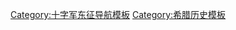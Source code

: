 {{Navbox
| name       = 拉丁人治下的希腊
| state      = {{{state<includeonly>|collapsed</includeonly>}}}
| title      = [[拉丁人治下的希腊]]（1204年–1797年）
| listclass  = hlist
| image      =[[File:Arms of Courtenay-Constantinople.svg|50px|Latin Empire]]<br><br>
[[File:Coa Greece Country History Principality of Achaea.svg|50px|Principality of Achaea]]<br><br>
[[File:Seal of the Lion of Saint Mark.svg|50px|Republic of Venice]]<br><br>
[[File:Coat of arms of the Knights Hospitaller.svg|50px|Knights hospitaller]]<br><br>
[[File:Coat of arms of Republic of Genoa (early).svg|50px|Republic of Genoa]]
 |groupstyle = text-align:center;

| group1 = 历史
| list1  = 
* [[第四次十字军东征|第四次十字军]]
** [[君士坦丁堡之围 (1203年)]]
** [[君士坦丁堡之围 (1204年)]]
** {{link-en|罗马帝国土地的分割|Partitio terrarum imperii Romaniae|瓜分条约}}
* [[昆图拉斯橄榄树林战役]]
* {{link-en|尼菲乌条约|Treaty of Nymphaeum (1214)}}
* {{link-en|君士坦丁堡之围 (1235年)|Siege of Constantinople (1235)}}
* [[热那亚占领罗得岛]]
* [[优卑亚继承战争]]
* {{link-en|佩拉戈尼亚战役|Battle of Pelagonia}}
* {{link-en|君士坦丁堡之围 (1260年)|Siege of Constantinople (1260)}}
* {{link-en|尼西亚帝国收复君士坦丁堡|Reconquest of Constantinople}}
* {{link-en|维泰博条约|Treaty of Viterbo}}
* {{link-en|普里尼察战役|Battle of Prinitza}}
* {{link-en|马克里普拉吉战役|Battle of Makryplagi}}
* {{link-en|塞特波齐战役|Battle of Settepozzi}}
* {{link-en|新帕特雷战役|Battle of Neopatras}}
* {{link-en|德米特里阿斯战役|Battle of Demetrias}}
* {{link-en|阿莱克修斯·卡莱尔吉斯起义|Revolt of Alexios Kallergis}}
* {{link-en|医院骑士团征服罗得岛|Hospitaller conquest of Rhodes}}
* {{link-en|阿米洛斯战役|Battle of Halmyros}}
* {{link-en|马洛拉达战役|Battle of Manolada}}
* {{link-en|拜占庭–热那亚战争 (1348年–1349年)|Byzantine–Genoese War (1348–1349)|拜占庭–热那亚战争}}
* {{link-en|圣提多起义|Revolt of Saint Titus}}
* {{link-en|埃希纳德群岛战役 (1427年)|Battle of the Echinades (1427)|埃希纳德群岛战役}}
* {{link-en|罗得岛之围 (1444年)|Siege of Rhodes (1444)}}
* {{link-en|希菲斯·弗拉斯托斯起义|Conspiracy of Sifis Vlastos}}
* {{link-en|奥斯曼–威尼斯战争 (1463年–1479年)|Ottoman–Venetian War (1463–1479)|第一次奥斯曼–威尼斯战争}}
* {{link-en|罗得岛之围 (1480年)|Siege of Rhodes (1480)}}
* {{link-en|奥斯曼–威尼斯战争 (1499年–1503年)|Ottoman–Venetian War (1499–1503)|第二次奥斯曼–威尼斯战争}}
* [[罗得岛之围 (1522年)]]
* {{link-en|奥斯曼–威尼斯战争 (1537年–1540年)|Ottoman–Venetian War (1537–1540)|第三次奥斯曼–威尼斯战争}}
* [[第四次威尼斯土耳其戰爭|第四次奥斯曼–威尼斯战争]]
* [[克里特战争 (1645年－1669年)|第五次奥斯曼–威尼斯战争]]
** {{link-en|干尼亚之围|Siege of Candia}}
* {{link-en|摩里亚战争|Morean War|第六次奥斯曼–威尼斯战争}}
* [[鄂圖曼–威尼斯戰爭 (1714–1718)|第七次奥斯曼–威尼斯战争]]
* {{link-en|威尼斯共和国的灭亡|Fall of the Republic of Venice}}
** [[坎波福爾米奧條約|坎波福尔米奥条约]]

| group2 =主要据点
| list2  = 
 {{Navbox |child |
  |groupstyle = text-align:center;
  |group1 = 城市
  |list1 =
* [[君士坦丁堡]]
* [[塞萨洛尼基]]
* [[格拉倫察|格拉伦察]]
* [[帕特雷]]
* [[雅典]]

  |group2 = 岛屿
  |list2 =
* [[克里特岛]]
* [[希俄斯|希俄斯岛]] 
* [[莱斯沃斯岛]]
* [[罗得岛]]
* [[纳克索斯岛]] 
}}

| group3 = 国家与领地
| list3  = 
* [[拉丁帝国]]
* [[萨洛尼卡王国|塞萨洛尼基王国]]
* [[亚该亚侯国|亚该亚亲王国]] 
** {{link-en|阿科瓦男爵领|Barony of Akova}}
** {{link-en|阿尔卡迪亚男爵领|Barony of Arcadia}}
** [[阿尔戈斯与瑙普利亚领地]]
** {{link-en|波多尼察侯国|Marquisate of Bodonitsa}}
** {{link-en|哈兰德里察男爵领|Barony of Chalandritsa}}
** {{link-en|埃斯塔米拉男爵领|Barony of Estamira}}
** {{link-en|耶拉基男爵领|Barony of Geraki}}
** {{link-en|格里采纳男爵领|Barony of Gritzena}}
** {{link-en|卡拉弗里塔男爵领|Barony of Kalavryta}}
** {{link-en|卡里泰纳男爵领|Barony of Karytaina}}
** {{link-en|尼克里男爵领|Barony of Nikli}}
** {{link-en|帕萨万特男爵领|Barony of Passavant}}
** {{link-en|帕特雷男爵领|Barony of Patras}}
** {{link-en|韦利戈斯蒂男爵领|Barony of Veligosti}}
** {{link-en|沃斯蒂察男爵领|Barony of Vostitsa}}
* [[雅典公国]]
** {{link-en|萨洛纳领地|Lordship of Salona}}
* {{link-en|新帕特雷公国|Duchy of Neopatras}}
* {{link-en|凯法利尼亚与扎金索斯行宫伯国|County Palatine of Cephalonia and Zakynthos}}
* {{link-en|希俄斯领主国|Lordship of Chios}}
* {{link-en|希俄斯与福西亚的毛纳|Maona of Chios and Phocaea}}
* {{link-en|加泰罗尼亚佣兵团|Catalan Company}}
* {{link-en|纳瓦拉佣兵团|Navarrese Company}}
* {{link-en|罗得岛的医院骑士团|Hospitaller Rhodes}}
* [[内格罗蓬特三主国]]
* {{link-en|群岛公国|Duchy of the Archipelago}}
* [[威尼斯共和国]]的{{link-en|海外领地 (威尼斯共和国)|Stato da Màr|海外领地}} 
** {{link-en|干地亚王国|Kingdom of Candia}}
** {{link-en|威尼斯治下的爱奥尼亚群岛|Ionian Islands under Venetian rule|爱奥尼亚群岛}}
** {{link-en|梅索尼|Methoni, Messenia}}与{{link-en|科罗尼|Koroni}}
** {{link-en|摩里亚王国|Kingdom of the Morea}}
** [[纳夫帕克托斯|勒班陀]]
** [[帕爾加|帕尔加]]
** [[普雷韋扎|普雷韦扎]]

| group4 = 人物
| list4  = 
* {{link-en|拉丁帝国皇帝|Latin Emperor}}
* {{link-en|拉丁帝国皇后|List of Latin empresses}}
* [[拉丁禮君士坦丁堡宗主教列表|拉丁礼君士坦丁堡宗主教]]
* [[亚该亚侯国#君主列表|亚该亚亲王]]
* {{link-en|亚该亚亲王后|Princess of Achaea}}
* {{link-en|拉丁礼帕特雷宗主教|Latin Archbishopric of Patras}}
* {{link-en|拉丁礼科林斯宗主教|Latin Archbishopric of Corinth}}
* [[托科家族]]
** {{link-en|卡洛一世·托科|Carlo I Tocco|卡洛一世}}
* [[阿奇亞奧里家族|阿奇亚奥里家族]]
** {{link-en|安东尼奥一世·阿奇亚奥里|Antonio I Acciaioli|安东尼奥一世}}
* [[安茹-西西里王朝]]
** [[查理一世 (安茹)|那不勒斯的查理一世]]
* {{link-en|加蒂卢西家族|Gattilusi}}
* {{link-en|帕拉维奇尼家族|Pallavicini family}}
* {{link-en|维尔阿杜安家族|Villehardouin family}}
** {{link-en|戈弗雷一世 (亚该亚)|Geoffrey I of Villehardouin|戈弗雷一世}}
** {{link-en|纪尧姆二世 (亚该亚)|William of Villehardouin|纪尧姆二世}}
* {{link-en|马可一世·萨努多|Marco I Sanudo}}
* {{link-en|博尼法乔一世 (蒙菲拉特侯爵)|Boniface I, Marquess of Montferrat|蒙菲拉特的博尼法乔}}
* [[医院骑士团]]大团长
** {{link-en|皮埃尔·德奥比松|Pierre d'Aubusson}}
** {{link-en|胡安·费尔南德斯·德埃雷迪亚|Juan Fernández de Heredia}}
** {{link-en|菲利普·维利耶·德利勒亚当|Philippe Villiers de L'Isle-Adam}}
** {{link-en|富尔克·德维拉雷|Foulques de Villaret}}
* {{link-en|罗杰·德弗洛尔|Roger de Flor}}
* {{link-en|扎卡里亚家族|Zaccaria}}
** {{link-en|贝内代托一世·扎卡里亚|Benedetto I Zaccaria|贝内代托一世}}
** [[马蒂诺·扎卡里亚|马蒂诺]]
** {{link-en|琴图廖内二世·扎卡里亚|Centurione II Zaccaria|琴图廖内二世}}

| group5 = 文化影响
| list5  = 
* 《{{link-en|摩里亚编年史|Chronicle of the Morea}}》
* 《{{link-en|托科家族编年史|Chronicle of the Tocco}}》
* 《{{link-en|拉丁罗马法典|Assizes of Romania}}》
* {{link-en|中东天主教会|Catholic Church in the Middle East}}
** {{link-en|中东拉丁礼教会|Latin Church in the Middle East}}
*** [[拉丁人 (中世纪称呼)|拉丁人]]
** {{link-en|希腊天主教会|Catholic Church in Greece}}
** {{link-en|土耳其天主教会|Catholic Church in Turkey}}
* {{link-en|克里特岛画派|Cretan School}}
* {{link-en|克里特岛文学|Cretan literature}}
* {{link-en|七岛画派|Heptanese School (painting)}}
* [[希臘飲食|希腊饮食]]

| group6 = 遗迹
| list6  =  
{{Navbox |child |
  |groupstyle = text-align:center;
  |group1 = 法兰克
  |list1 =
* {{link-en|银堡|Argyrokastro Castle}}
* [[赫萊穆齊城堡|赫莱穆齐城堡]]
* {{link-en|埃克索姆乌尔戈堡垒|Exomvourgo}}
* [[罗得市城墙]]
* {{link-en|大迈内城堡|Grand Magne}}
* {{link-en|伊索瓦修道院|Isova}}
* [[舊納瓦里諾城堡]]
* [[罗得岛骑士团大团长宫]]
* [[普拉塔蒙城堡]]
* {{link-en|扎拉卡修道院|Zaraka Monastery}}

  |group2 = 热那亚
  |list2 =
* [[希俄斯城堡]]
* [[米蒂利尼城堡]]

  |group3 = 威尼斯
  |list3 =
* [[阿卡迪修道院]]
* [[布尔齐城堡 (纳夫普利翁)|布尔齐城堡]]
* [[弗朗哥卡斯特隆|法兰克城堡]]
* [[雷西姆农城堡]]
* [[哈尼亚城墙|干尼亚城墙]]
* [[伊拉克利翁城墙]]
* {{link-en|古韦尔内多修道院|Gouverneto Monastery}}
* [[库莱斯堡]]
* {{link-en|多普卢修道院|Toplou Monastery}}
* [[新堡垒|科孚新堡垒]]
* [[舊城堡 (克基拉)|科孚老堡垒]]
* [[帕拉米蒂城堡]]
}}

}}<noinclude>
{{Documentation}}
[[Category:十字军东征导航模板]]
[[Category:希腊历史模板]]
</noinclude>